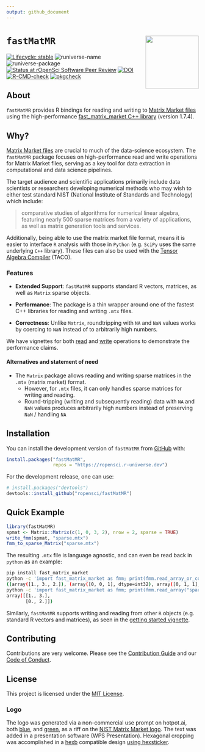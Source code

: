 ```yaml
---
output: github_document
---
```


# `fastMatMR` <img src="man/figures/logo.png" align="right" height="139" alt="" />

<!-- badges: start -->
[![Lifecycle: stable](https://img.shields.io/badge/lifecycle-stable-brightgreen.svg)](https://lifecycle.r-lib.org/articles/stages.html#stable)
![runiverse-name](https://ropensci.r-universe.dev/badges/:name)
![runiverse-package](https://ropensci.r-universe.dev/badges/fastMatMR)
[![Status at rOpenSci Software Peer Review](https://badges.ropensci.org/606_status.svg)](https://github.com/ropensci/software-review/issues/606)
[![DOI](https://zenodo.org/badge/685246044.svg)](https://zenodo.org/badge/latestdoi/685246044)
[![R-CMD-check](https://github.com/ropensci/fastMatMR/actions/workflows/R-CMD-check.yaml/badge.svg)](https://github.com/ropensci/fastMatMR/actions/workflows/R-CMD-check.yaml)
[![pkgcheck](https://github.com/ropensci/fastMatMR/workflows/pkgcheck/badge.svg)](https://github.com/ropensci/fastMatMR/actions?query=workflow%3Apkgcheck)
<!-- badges: end -->

## About

`fastMatMR` provides R bindings for reading and writing to [Matrix Market
files](https://math.nist.gov/MatrixMarket/formats.html) using the
high-performance [fast_matrix_market C++
library](https://github.com/alugowski/fast_matrix_market) (version 1.7.4).

## Why?

[Matrix Market files](https://math.nist.gov/MatrixMarket/formats.html) are
crucial to much of the data-science ecosystem. The `fastMatMR` package focuses
on high-performance read and write operations for Matrix Market files, serving
as a key tool for data extraction in computational and data science pipelines.

The target audience and scientific applications primarily include data
scientists or researchers developing numerical methods who may wish to either
test standard NIST (National Institute of Standards and Technology) which
include:

> comparative studies of algorithms for numerical linear algebra, featuring
> nearly 500 sparse matrices from a variety of applications, as well as matrix
> generation tools and services.

Additionally, being able to use the matrix market file format, means it is
easier to interface `R` analysis with those in `Python` (e.g. `SciPy` uses the
same underlying `C++` library). These files can also be used with the [Tensor
Algebra Compiler](http://tensor-compiler.org/docs/tensors.html) (TACO).

### Features

- **Extended Support**: `fastMatMR` supports standard R vectors, matrices, as
  well as `Matrix` sparse objects.

- **Performance**: The package is a thin wrapper around one of the fastest C++
  libraries for reading and writing `.mtx` files.

- **Correctness**: Unlike `Matrix`, roundtripping with `NA` and `NaN` values
  works by coercing to `NaN` instead of to arbitrarily high numbers.

We have vignettes for both
[read](https://docs.ropensci.org/fastMatMR/articles/fmm_read_bench.html) and
[write](https://docs.ropensci.org/fastMatMR/articles/fmm_write_bench.html)
operations to demonstrate the performance claims.

#### Alternatives and statement of need

- The `Matrix` package allows reading and writing sparse matrices in the `.mtx`
  (matrix market) format.
  + However, for `.mtx` files, it can only handles sparse matrices for writing
  and reading.
  + Round-tripping (writing and subsequently reading) data with `NA` and `NaN`
    values produces arbitrarily high numbers instead of preserving `NaN` /
    handling `NA`

## Installation

You can install the development version of `fastMatMR` from
[GitHub](https://github.com/) with:

```r
install.packages("fastMatMR",
                 repos = "https://ropensci.r-universe.dev")
```

For the development release, one can use:

```r
# install.packages("devtools")
devtools::install_github("ropensci/fastMatMR")
```

## Quick Example

```r
library(fastMatMR)
spmat <- Matrix::Matrix(c(1, 0, 3, 2), nrow = 2, sparse = TRUE)
write_fmm(spmat, "sparse.mtx")
fmm_to_sparse_Matrix("sparse.mtx")
```

The resulting `.mtx` file is language agnostic, and can even be read back in
`python` as an example:

```bash
pip install fast_matrix_market
python -c 'import fast_matrix_market as fmm; print(fmm.read_array_or_coo("sparse.mtx"))'
((array([1., 3., 2.]), (array([0, 0, 1], dtype=int32), array([0, 1, 1], dtype=int32))), (2, 2))
python -c 'import fast_matrix_market as fmm; print(fmm.read_array("sparse.mtx"))'
array([[1., 3.],
       [0., 2.]])
```

Similarly, `fastMatMR` supports writing and reading from other `R` objects (e.g.
standard R vectors and matrices), as seen in the [getting started
vignette](https://docs.ropensci.org/fastMatMR/articles/fastMatMR.html).

## Contributing

Contributions are very welcome. Please see the [Contribution Guide](CONTRIBUTING.md) and our [Code of Conduct](https://ropensci.org/code-of-conduct/).

## License

This project is licensed under the [MIT License](LICENSE.md).

### Logo

The logo was generated via a non-commercial use prompt on hotpot.ai, both
[blue](https://hotpot.ai/s/art-generator/8-TNiwRilbBFnQHwK), and
[green](https://hotpot.ai/s/art-generator/8-E2dBngG5nRiwCeL), as a riff on the
[NIST Matrix Market logo](https://math.nist.gov/MatrixMarket/). The text was
added in a presentation software (WPS Presentation). Hexagonal cropping was
accomplished in a [hexb](http://hexb.in/) compatible design [using
hexsticker](https://github.com/fridex/hexsticker).
